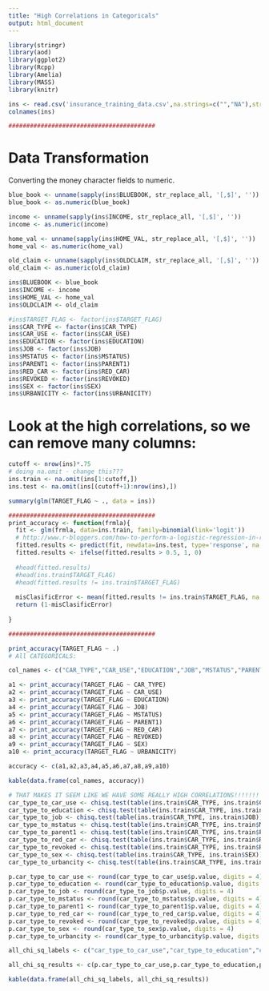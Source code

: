 ```yaml
---
title: "High Correlations in Categoricals"
output: html_document
---
```


```r
library(stringr)
library(aod)
library(ggplot2)
library(Rcpp)
library(Amelia)
library(MASS)
library(knitr)

ins <- read.csv('insurance_training_data.csv',na.strings=c("","NA"),stringsAsFactors = FALSE)
colnames(ins)

#########################################

```

# Data Transformation

Converting the money character fields to numeric.
```r
blue_book <- unname(sapply(ins$BLUEBOOK, str_replace_all, '[,$]', ''))
blue_book <- as.numeric(blue_book)

income <- unname(sapply(ins$INCOME, str_replace_all, '[,$]', ''))
income <- as.numeric(income)

home_val <- unname(sapply(ins$HOME_VAL, str_replace_all, '[,$]', ''))
home_val <- as.numeric(home_val)

old_claim <- unname(sapply(ins$OLDCLAIM, str_replace_all, '[,$]', ''))
old_claim <- as.numeric(old_claim)

ins$BLUEBOOK <- blue_book
ins$INCOME <- income
ins$HOME_VAL <- home_val
ins$OLDCLAIM <- old_claim

#ins$TARGET_FLAG <- factor(ins$TARGET_FLAG)
ins$CAR_TYPE <- factor(ins$CAR_TYPE)
ins$CAR_USE <- factor(ins$CAR_USE)
ins$EDUCATION <- factor(ins$EDUCATION)
ins$JOB <- factor(ins$JOB)
ins$MSTATUS <- factor(ins$MSTATUS)
ins$PARENT1 <- factor(ins$PARENT1)
ins$RED_CAR <- factor(ins$RED_CAR)
ins$REVOKED <- factor(ins$REVOKED)
ins$SEX <- factor(ins$SEX)
ins$URBANICITY <- factor(ins$URBANICITY)

```

# Look at the high correlations, so we can remove many columns:

```r
cutoff <- nrow(ins)*.75
# doing na.omit - change this???
ins.train <- na.omit(ins[1:cutoff,])
ins.test <- na.omit(ins[(cutoff+1):nrow(ins),])

summary(glm(TARGET_FLAG ~ ., data = ins))

#########################################
print_accuracy <- function(frmla){
  fit <- glm(frmla, data=ins.train, family=binomial(link='logit'))
  # http://www.r-bloggers.com/how-to-perform-a-logistic-regression-in-r/
  fitted.results <- predict(fit, newdata=ins.test, type='response', na.action = na.pass)
  fitted.results <- ifelse(fitted.results > 0.5, 1, 0)
  
  #head(fitted.results)
  #head(ins.train$TARGET_FLAG)
  #head(fitted.results != ins.train$TARGET_FLAG)
  
  misClasificError <- mean(fitted.results != ins.train$TARGET_FLAG, na.rm=TRUE)
  return (1-misClasificError)  
  
}

#########################################

print_accuracy(TARGET_FLAG ~ .)
# All CATEGORICALS:

col_names <- c("CAR_TYPE","CAR_USE","EDUCATION","JOB","MSTATUS","PARENT1","RED_CAR","REVOKED","SEX","URBANICITY")

a1 <- print_accuracy(TARGET_FLAG ~ CAR_TYPE)
a2 <- print_accuracy(TARGET_FLAG ~ CAR_USE)
a3 <- print_accuracy(TARGET_FLAG ~ EDUCATION)
a4 <- print_accuracy(TARGET_FLAG ~ JOB)
a5 <- print_accuracy(TARGET_FLAG ~ MSTATUS)
a6 <- print_accuracy(TARGET_FLAG ~ PARENT1)
a7 <- print_accuracy(TARGET_FLAG ~ RED_CAR)
a8 <- print_accuracy(TARGET_FLAG ~ REVOKED)
a9 <- print_accuracy(TARGET_FLAG ~ SEX)
a10 <- print_accuracy(TARGET_FLAG ~ URBANICITY)

accuracy <- c(a1,a2,a3,a4,a5,a6,a7,a8,a9,a10)

kable(data.frame(col_names, accuracy))

# THAT MAKES IT SEEM LIKE WE HAVE SOME REALLY HIGH CORRELATIONS!!!!!!!
car_type_to_car_use <- chisq.test(table(ins.train$CAR_TYPE, ins.train$CAR_USE))
car_type_to_education <- chisq.test(table(ins.train$CAR_TYPE, ins.train$EDUCATION))
car_type_to_job <- chisq.test(table(ins.train$CAR_TYPE, ins.train$JOB))
car_type_to_mstatus <- chisq.test(table(ins.train$CAR_TYPE, ins.train$MSTATUS))
car_type_to_parent1 <- chisq.test(table(ins.train$CAR_TYPE, ins.train$PARENT1))
car_type_to_red_car <- chisq.test(table(ins.train$CAR_TYPE, ins.train$RED_CAR))
car_type_to_revoked <- chisq.test(table(ins.train$CAR_TYPE, ins.train$REVOKED))
car_type_to_sex <- chisq.test(table(ins.train$CAR_TYPE, ins.train$SEX))
car_type_to_urbancity <- chisq.test(table(ins.train$CAR_TYPE, ins.train$URBANICITY))

p.car_type_to_car_use <- round(car_type_to_car_use$p.value, digits = 4)
p.car_type_to_education <- round(car_type_to_education$p.value, digits = 4)
p.car_type_to_job <- round(car_type_to_job$p.value, digits = 4)
p.car_type_to_mstatus <- round(car_type_to_mstatus$p.value, digits = 4)
p.car_type_to_parent1 <- round(car_type_to_parent1$p.value, digits = 4)
p.car_type_to_red_car <- round(car_type_to_red_car$p.value, digits = 4)
p.car_type_to_revoked <- round(car_type_to_revoked$p.value, digits = 4)
p.car_type_to_sex <- round(car_type_to_sex$p.value, digits = 4)
p.car_type_to_urbancity <- round(car_type_to_urbancity$p.value, digits = 4)

all_chi_sq_labels <- c("car_type_to_car_use","car_type_to_education","car_type_to_job","car_type_to_mstatus","car_type_to_parent1","car_type_to_red_car","car_type_to_revoked","car_type_to_sex","car_type_to_urbancity")

all_chi_sq_results <- c(p.car_type_to_car_use,p.car_type_to_education,p.car_type_to_job,p.car_type_to_mstatus,p.car_type_to_parent1,p.car_type_to_red_car,p.car_type_to_revoked,p.car_type_to_sex,p.car_type_to_urbancity)

kable(data.frame(all_chi_sq_labels, all_chi_sq_results))

```
